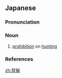 ==Japanese==
{{ja-kanjitab|きん|りょう|yomi=o}}

===Pronunciation===
{{ja-pron|yomi=o|きんりょう|acc=0|acc_ref=DJR}}

===Noun===
{{ja-noun|きんりょう|hhira=きんれふ}}

# [[prohibition]] on [[hunting]]

===References===
<references/>

[[zh:禁猟]]